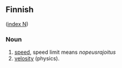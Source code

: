 ==Finnish==
([[Wiktionary:Finnish_index_n|index N]])

===Noun===

# [[speed]], speed limit means ''nopeusrajoitus''
# [[velosity]] (physics).